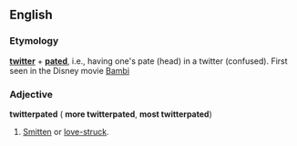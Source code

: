 ==English==
===Etymology===
'''[[twitter]]''' + '''[[pate]]d''', i.e., having one's pate (head) in a twitter (confused). First seen in the Disney movie [[w:Bambi|Bambi]]

===Adjective===
'''twitterpated''' ({{compar}} '''more twitterpated''', {{superl}} '''most twitterpated''')

#[[Smitten]] or [[love-struck]].